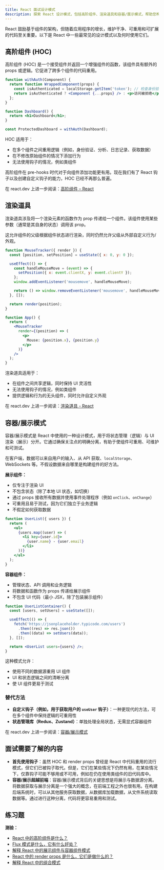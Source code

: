 ```yaml
---
title: React 面试设计模式
description: 探索 React 设计模式，包括高阶组件、渲染道具和容器/展示模式，帮助您构建干净、可重用和可扩展的应用程序
---
```


React 鼓励基于组件的架构，但随着应用程序的增长，维护干净、可重用和可扩展的代码至关重要。以下是 React 中一些最常见的设计模式以及何时使用它们。

## 高阶组件 (HOC)

高阶组件 (HOC) 是一个接受组件并返回一个增强组件的函数，该组件具有额外的 props 或逻辑。它促进了跨多个组件的代码重用。

```jsx
function withAuth(Component) {
  return function WrappedComponent(props) {
    const isAuthenticated = localStorage.getItem('token'); // 检查身份验证状态
    return isAuthenticated ? <Component {...props} /> : <p>访问被拒绝</p>;
  };
}

function Dashboard() {
  return <h1>Dashboard</h1>;
}

const ProtectedDashboard = withAuth(Dashboard);
```

HOC 适用于：

* 在多个组件之间重用逻辑（例如，身份验证、分析、日志记录、获取数据）
* 在不修改原始组件的情况下添加行为
* 无法使用钩子的情况，例如类组件

高阶组件在 pre-hooks 时代对于向组件添加功能更有用。现在我们有了 React 钩子以及创建自定义钩子的能力，HOC 已经不再那么普遍。

在 react.dev 上进一步阅读：[高阶组件 – React](https://legacy.reactjs.org/docs/higher-order-components.html)

## 渲染道具

渲染道具涉及将一个渲染元素的函数作为 prop 传递给一个组件。该组件使用某些参数（通常是其自身的状态）调用该 prop。

这允许组件的父级根据组件状态进行渲染，同时仍然允许父级从外部自定义行为/外观。

```jsx
function MouseTracker({ render }) {
  const [position, setPosition] = useState({ x: 0, y: 0 });

  useEffect(() => {
    const handleMouseMove = (event) => {
      setPosition({ x: event.clientX, y: event.clientY });
    };
    window.addEventListener('mousemove', handleMouseMove);

    return () => window.removeEventListener('mousemove', handleMouseMove);
  }, []);

  return render(position);
}

function App() {
  return (
    <MouseTracker
      render={(position) => (
        <p>
          Mouse: {position.x}, {position.y}
        </p>
      )}
    />
  );
}
```

渲染道具适用于：

* 在组件之间共享逻辑，同时保持 UI 灵活性
* 无法使用钩子的情况，例如类组件
* 提供逻辑和行为的无头组件，同时允许自定义外观

在 react.dev 上进一步阅读：[渲染道具 - React](https://legacy.reactjs.org/docs/render-props.html)

## 容器/展示模式

容器/展示模式是 React 中使用的一种设计模式，用于将状态管理（逻辑）与 UI 渲染（展示）分开。它通过确保关注点的明确分离，有助于使组件可重用、可维护和可测试。

在客户端，数据可以来自用户的输入、从 API 获取、`localStorage`、WebSockets 等。不假设数据来自哪里是构建组件的好方法。

**展示组件：**

* 仅专注于渲染 UI
* 不包含状态（除了本地 UI 状态，如切换）
* 通过 props 接收所有数据并使用事件处理程序（例如 `onClick`、`onChange`）
* 可重用且易于测试，因为它们独立于业务逻辑
* 不假定如何获取数据

```jsx
function UserList({ users }) {
  return (
    <ul>
      {users.map((user) => (
        <li key={user.id}>
          {user.name} - {user.email}
        </li>
      ))}
    </ul>
  );
}
```

**容器组件：**

* 管理状态、API 调用和业务逻辑
* 将数据和函数作为 props 传递给展示组件
* 不包含 UI 代码（最小 JSX，除了包装展示组件）

```jsx
function UserListContainer() {
  const [users, setUsers] = useState([]);

  useEffect(() => {
    fetch('https://jsonplaceholder.typicode.com/users')
      .then((res) => res.json())
      .then((data) => setUsers(data));
  }, []);

  return <UserList users={users} />;
}
```

这种模式允许：

* 使用不同的数据源重用 UI 组件
* UI 和状态逻辑之间的清晰分离
* 使 UI 组件更易于测试

### 替代方法

* **自定义钩子（例如，用于获取用户的 `useUser` 钩子）**：一种更现代的方法，可在多个组件中保持逻辑的可重用性
* **状态管理库（Redux、Zustand）**：单独处理全局状态，无需显式容器组件

在 react.dev 上进一步阅读：[容器/展示模式](https://www.patterns.dev/react/presentational-container-pattern)

## 面试需要了解的内容

* **首先使用钩子**：虽然 HOC 和 render props 曾经是 React 中代码重用的流行模式，但它们已被钩子取代。但是，它们在某些情况下仍然有用，在某些情况下，仅靠钩子可能不够用或不可用，例如在仍在使用类组件的旧代码库中。
* **容器/展示超越前端**：容器/展示模式背后的关键思想是将展示与数据源分离。将数据获取与展示分离是一个强大的概念，在前端工程之外也很有用。在构建后端系统时，可以从其他服务获取数据，从数据库加载数据，从文件系统读取数据等。通过进行这种分离，代码将更容易重用和测试。

## 练习题

**测验：**

* [React 中的高阶组件是什么？](/questions/quiz/what-are-higher-order-components-in-react?framework=react\&tab=quiz)
* [Flux 模式是什么，它有什么好处？](/questions/quiz/what-is-the-flux-pattern-and-what-are-its-benefits?framework=react\&tab=quiz)
* [解释 React 中的展示组件与容器组件模式](/questions/quiz/explain-the-presentational-vs-container-component-pattern-in-react?framework=react\&tab=quiz)
* [React 中的 render props 是什么，它们是做什么的？](/questions/quiz/what-are-render-props-in-react-and-what-are-they-for?framework=react\&tab=quiz)
* [解释 React 中的组合模式](/questions/quiz/explain-the-composition-pattern-in-react?framework=react\&tab=quiz)
